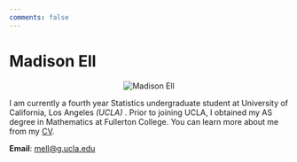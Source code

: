 ```yaml
---
comments: false
---
```


# Madison Ell

<div style="text-align: center;">
  <img src="/docs/photo/profile.jpg" style="max-width:25%;min-width:25px;float:center;" alt="Madison Ell" />
</div>

I am currently a fourth year Statistics undergraduate student at University of California, Los Angeles *(UCLA)* . Prior to joining UCLA, I obtained my AS degree in Mathematics at Fullerton College. You can learn more about me from my [CV](/docs/CV/CV.pdf "CV").



**Email**: [mell@g.ucla.edu](mailto:mell@g.ucla.edu) <br/>
